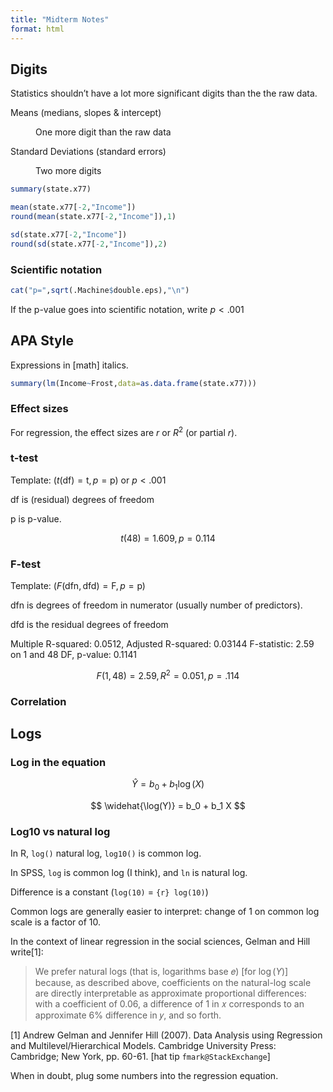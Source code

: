 ```yaml
---
title: "Midterm Notes"
format: html
---
```


## Digits

Statistics shouldn't have a lot more significant digits than the the raw data.

Means (medians, slopes & intercept)

:   One more digit than the raw data

Standard Deviations (standard errors)

:   Two more digits

```r
summary(state.x77)
```

```r
mean(state.x77[-2,"Income"])
round(mean(state.x77[-2,"Income"]),1)
```

```r
sd(state.x77[-2,"Income"])
round(sd(state.x77[-2,"Income"]),2)
```

### Scientific notation

```r
cat("p=",sqrt(.Machine$double.eps),"\n")
```

If the p-value goes into scientific notation, write $p < .001$

## APA Style

Expressions in \[math\] italics.

```r
summary(lm(Income~Frost,data=as.data.frame(state.x77)))
```

### Effect sizes

For regression, the effect sizes are $r$ or $R^2$ (or partial $r$).

### t-test

Template: ($t(\text{df})=\text{t}, p=\text{p}$) or $p<.001$

df is (residual) degrees of freedom

p is p-value.

$$
t(48) = 1.609, p=0.114
$$

### F-test

Template: ($F(\text{dfn},\text{dfd})=\text{F}, p=\text{p}$)

dfn is degrees of freedom in numerator (usually number of predictors).

dfd is the residual degrees of freedom

Multiple R-squared: 0.0512, Adjusted R-squared: 0.03144 F-statistic: 2.59 on 1 and 48 DF, p-value: 0.1141

$$ F(1,48) = 2.59, R^2=0.051, p=.114 $$

### Correlation

## Logs

### Log in the equation

$$ \hat Y = b_0 + b_1\log(X)$$

$$ \widehat{\log(Y)} = b_0 + b_1 X $$

### Log10 vs natural log

In R, `log()` natural log, `log10()` is common log.

In SPSS, `log` is common log (I think), and `ln` is natural log.

Difference is a constant (`log(10)` = `{r} log(10)`)

Common logs are generally easier to interpret: change of $1$ on common log scale is a factor of 10.

In the context of linear regression in the social sciences, Gelman and Hill write\[1\]:

> We prefer natural logs (that is, logarithms base 𝑒) \[for $\log(Y)$\] because, as described above, coefficients on the natural-log scale are directly interpretable as approximate proportional differences: with a coefficient of 0.06, a difference of 1 in 𝑥 corresponds to an approximate 6% difference in 𝑦, and so forth.

\[1\] Andrew Gelman and Jennifer Hill (2007). Data Analysis using Regression and Multilevel/Hierarchical Models. Cambridge University Press: Cambridge; New York, pp. 60-61. \[hat tip `fmark@StackExchange`\]

When in doubt, plug some numbers into the regression equation.
